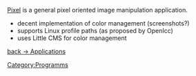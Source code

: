 [http://www.kanzelsberger.com/pixel/ Pixel] is a general pixel oriented image manipulation application.

*decent implementation of color management (screenshots?)
*supports Linux profile paths (as proposed by OpenIcc)
*uses Little CMS for color management



[[Applications|back -> Applications]]

[[Category:Programms]]
